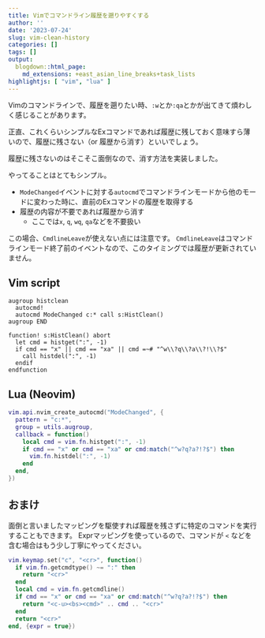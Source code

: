 ```yaml
---
title: Vimでコマンドライン履歴を遡りやすくする
author: ''
date: '2023-07-24'
slug: vim-clean-history
categories: []
tags: []
output:
  blogdown::html_page:
    md_extensions: +east_asian_line_breaks+task_lists
highlightjs: [ "vim", "lua" ]
---
```


Vimのコマンドラインで、履歴を遡りたい時、`:w`とか`:qa`とかが出てきて煩わしく感じることがあります。

正直、これくらいシンプルなExコマンドであれば履歴に残しておく意味すら薄いので、履歴に残さない（or 履歴から消す）といいでしょう。

履歴に残さないのはそこそこ面倒なので、消す方法を実装しました。

やってることはとてもシンプル。

- `ModeChanged`イベントに対する`autocmd`でコマンドラインモードから他のモードに変わった時に、直前のExコマンドの履歴を取得する
- 履歴の内容が不要であれば履歴から消す
  - ここでは`x`, `q`, `wq`, `qa`などを不要扱い

この場合、`CmdlineLeave`が使えない点には注意です。
`CmdlineLeave`はコマンドラインモード終了前のイベントなので、このタイミングでは履歴が更新されていません。

## Vim script

``` vim
augroup histclean
  autocmd!
  autocmd ModeChanged c:* call s:HistClean()
augroup END

function! s:HistClean() abort
  let cmd = histget(":", -1)
  if cmd == "x" || cmd == "xa" || cmd =~# "^w\\?q\\?a\\?!\\?$"
    call histdel(":", -1)
  endif
endfunction
```

## Lua (Neovim)

``` lua
vim.api.nvim_create_autocmd("ModeChanged", {
  pattern = "c:*",
  group = utils.augroup,
  callback = function()
    local cmd = vim.fn.histget(":", -1)
    if cmd == "x" or cmd == "xa" or cmd:match("^w?q?a?!?$") then
      vim.fn.histdel(":", -1)
    end
  end,
})
```

## おまけ

面倒と言いましたマッピングを駆使すれば履歴を残さずに特定のコマンドを実行することもできます。
Exprマッピングを使っているので、コマンドが `<` などを含む場合はもう少し丁寧にやってください。

``` lua
vim.keymap.set("c", "<cr>", function()
  if vim.fn.getcmdtype() ~= ":" then
    return "<cr>"
  end
  local cmd = vim.fn.getcmdline()
  if cmd == "x" or cmd == "xa" or cmd:match("^w?q?a?!?$") then
    return "<c-u><bs><cmd>" .. cmd .. "<cr>"
  end
  return "<cr>"
end, {expr = true})
```

